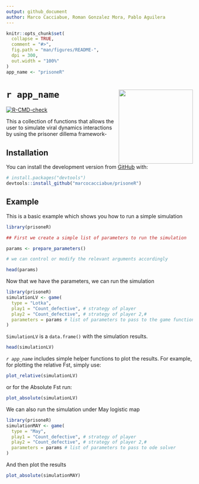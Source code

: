 ```yaml
---
output: github_document
author: Marco Cacciabue, Roman Gonzalez Mora, Pablo Aguilera
---
```


<!-- README.md is generated from README.Rmd. Please edit that file -->

```r
knitr::opts_chunk$set(
  collapse = TRUE,
  comment = "#>",
  fig.path = "man/figures/README-",
  dpi = 300,
  out.width = "100%"
)
app_name <- "prisoneR"
```

# **`r app_name `** <img src='man/figures/hex.png' align="right" height="200" />

<!-- badges: start -->
[![R-CMD-check](https://github.com/marcocacciabue/prisoneR/workflows/R-CMD-check/badge.svg)](https://github.com/marcocacciabue/prisoneR/actions)
<!-- badges: end -->

This a collection of functions that allows the user to simulate viral dynamics interactions by using the prisoner dillema framework-

## Installation

You can install the development version from [GitHub](https://github.com/) with:

``` r
# install.packages("devtools")
devtools::install_github("marcocacciabue/prisoneR")
```
## Example

This is a basic example which shows you how to run a simple simulation

```r
library(prisoneR)

## First we create a simple list of parameters to run the simulation

params <- prepare_parameters()

# we can control or modify the relevant arguments accordingly

head(params)
```

Now that we have the parameters, we can run the simulation

```r
library(prisoneR)
simulationLV <- game(
  type = "Lotka",
  play1 = "Count_defective", # strategy of player
  play2 = "Count_defective", # strategy of player 2,#
  parameters = params # list of parameters to pass to the game function
)
```
`SimulationLV` is a `data.frame()` with the simulation  results.

```r
head(simulationLV)
```

*`r app_name `* includes simple helper functions to plot  the results. For example, for plotting the relative Fst, simply use:

```r
plot_relative(simulationLV)
```
or for the Absolute Fst run:

```r
plot_absolute(simulationLV)
```
We can also run the simulation under May logistic map
```r
library(prisoneR)
simulationMAY <- game(
  type = "May",
  play1 = "Count_defective", # strategy of player
  play2 = "Count_defective", # strategy of player 2,#
  parameters = params # list of parameters to pass to ode solver
)
```
And then plot the results

```r
plot_absolute(simulationMAY)
```
